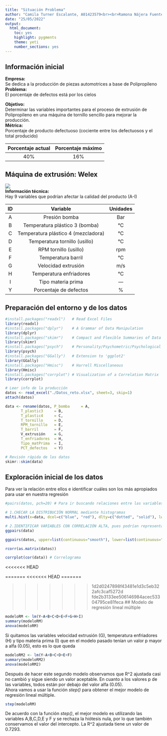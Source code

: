 ```yaml
---
title: "Situación Problema"
author: "Camila Turner Escalante, A01423579<br><br>Ramona Nájera Fuentes, A01423596<br><br>Patricio Álvarez Hernández, A01423897<br><br>Asad Casis López, A01424665"
date: "25/05/2022"
output: 
  html_document: 
    toc: yes
    highlight: pygments
    theme: yeti
    number_sections: yes
---
```


## Información inicial
**Empresa:**
<br>Se dedica a la producción de piezas automotrices a base de Polipropileno<br>
**Problema:**
<br>El porcentaje de defectos está por los cielos<br>

**Objetivo:**
<br>Determinar las variables importantes para el proceso de extrusión de Polipropileno en una máquina de tornillo sencillo para mejorar la producción.<br>
**Métrica:**
<br>Porcentaje de producto defectuoso (cociente entre los defectuosos y el total producido)<br>

| Porcentaje actual | Porcentaje máximo |
|:-----------------:|:-----------------:|
|        40%        |        16%        |

## Máquina de extrusión: Welex
![](Diagrama_Welex.png)
<br>
**Información técnica:**
<br>Hay 9 variables que podrían afectar la calidad del producto (A-I)<br>

| ID | Variable                            | Unidades |
|:--:|:-----------------------------------:|:--------:|
| A  | Presión bomba                       |    Bar   |
| B  | Temperatura plástico 3 (bomba)      |    °C    |
| C  | Temperatura plástico 4 (mezcladora) |    °C    |
| D  | Temperatura tornillo (usillo)       |    °C    |
| E  | RPM tornillo (usillo)               |    rpm   |
| F  | Temperatura barril                  |    °C    |
| G  | Velocidad extrusión                 |    m/s   |
| H  | Temperatura enfriadores             |    °C    |
| I  | Tipo materia prima                  |    ---   |
| Y  | Porcentaje de defectos              |     %    |


## Preparación del entorno y de los datos
```r
#install.packages("readxl")   # Read Excel Files
library(readxl)
#install.packages("dplyr")    # A Grammar of Data Manipulation
library(dplyr)
#install.packages("skimr")    # Compact and Flexible Summaries of Data 
library(skimr)
#install.packages("psych")    # Personality/Psychometric/Psychological research
library(psych)
#install.packages("GGally")   # Extension to 'ggplot2'
library(GGally)
#install.packages("Hmisc")    # Harrell Miscellaneous
library(Hmisc)
#install.packages("corrplot") # Visualization of a Correlation Matrix 
library(corrplot)
```

```r
# Leer info de la producción
datos <- read_excel("./Datos_reto.xlsx", sheet=3, skip=1)
attach(datos)

data <- rename(datos, P_bomba     = A,
       T_plastic3     = B,
       T_plastic4     = C,
       T_tornillo     = D,
       RPM_tornillo   = E,
       T_barril       = F,
       V_extrusión    = G,
       T_enfriadores  = H,
       Tipo_matPrima  = I,
       PCT_defectos   = Y)
```

```r
# Revisón rápida de los datos
skimr::skim(data)
```


## Exploración inicial de los datos
Para ver la relación entre ellos e identificar cuáles son los más apropiados para usar en nuestra regresión
```r
#pairs(datos, pch=20) # Para ir buscando relaciones entre las variables

# 1.CHECAR LA DISTRIBUCIÓN NORMAL mediante histogramas  
multi.hist(x=data, dcol=c("blue", "red"), dlty=c("dotted", "solid"), lwd=c(2, 1), main=c("P_bomba", "T_plastic3", "T_plastic4", "T_tornillo", "RPM_tornillo", "T_barril", "V_extrusión", "T_enfriadores", "Tipo_matPrima", "PCT_defectos"))
```
```r
# 2.IDENTIFICAR VARIABLES CON CORRELACIÓN ALTA, pues podrían representar un problema
ggpairs(data)

ggpairs(datos, upper=list(continuous="smooth"), lower=list(continuous="blank"), diag=list(continuous="densityDiag"))

rcorr(as.matrix(datos))

corrplot(cor(data)) # Correlograma
```

<<<<<<< HEAD

=======
<<<<<<< HEAD
=======

>>>>>>> 1d2d0247898f43481e1d3c5eb322afc3caf5272d
>>>>>>> fde2b3133ee506146984acec53304795ce81feca
## Modelo de regresión lineal múltiple

```r
modeloRM <- lm(Y~A+B+C+D+E+F+G+H+I)
summary(modeloRM)
anova(modeloRM)

```


Si quitamos las variables velocidad extrusión (G), temperatura enfriadores (H) y tipo materia prima (I) que en el modelo pasado tenían un valor p mayor a alfa (0.05), esto es lo que queda
```r
modeloRM2 <- lm(Y~A+B+C+D+E+F)
summary(modeloRM2)
anova(modeloRM2)

```

Después de hacer este segundo modelo observamos que R^2 ajustada casi no cambió y sigue siendo un valor aceptable. En cuanto a los valores p de las variables, todos están por debajo del valor alfa (0.05).
\
Ahora vamos a usar la función _step()_ para obtener el mejor modelo de regresión lineal múltiple.
```r
step(modeloRM)
```

De acuerdo con la función _step()_, el mejor modelo es utilizando las variables A,B,C,D,E y F y se rechaza la hiótesis nula, por lo que también conservamos el valor del intercepto. La R^2 ajustada tiene un valor de 0.7293. 






